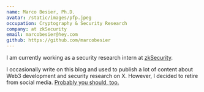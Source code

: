 ```yaml
---
name: Marco Besier, Ph.D.
avatar: /static/images/pfp.jpeg
occupation: Cryptography & Security Research
company: at zkSecurity
email: marcobesier@hey.com
github: https://github.com/marcobesier
---
```


I am currently working as a security research intern at [zkSecurity](https://zksecurity.xyz).

I occasionally write on this blog and used to publish a lot of content about Web3 development and security research on X.
However, I decided to retire from social media. [Probably you should, too.](https://www.youtube.com/watch?v=3E7hkPZ-HTk)
